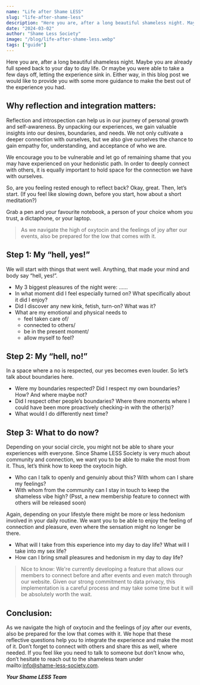---
name: "Life after Shame LESS"
slug: "life-after-shame-less"
description: "Here you are, after a long beautiful shameless night. Maybe you are already full speed back to your day to day life. Or maybe you were able to take a few days off, letting the experience sink in. Either way, in this blog post we would like to provide you with some more guidance to make the best out of the experience you had."
date: "2024-03-02"
author: "Shame Less Society"
image: "/blog/life-after-shame-less.webp"
tags: ["guide"]
---

Here you are, after a long beautiful shameless night. Maybe you are already full speed back to your day to day life. Or maybe you were able to take a few days off, letting the experience sink in. Either way, in this blog post we would like to provide you with some more guidance to make the best out of the experience you had. 

## Why reflection and integration matters:

Reflection and introspection can help us in our journey of personal growth and self-awareness. By unpacking our experiences, we gain valuable insights into our desires, boundaries, and needs. We not only cultivate a deeper connection with ourselves, but we also give ourselves the chance to gain empathy for, understanding, and acceptance of who we are.

We encourage you to be vulnerable and let go of remaining shame that you may have experienced on your hedonistic path. In order to deeply connect with others, it is equally important to hold space for the connection we have with ourselves. 

So, are you feeling rested enough to reflect back? Okay, great. Then, let’s start. (If you feel like slowing down, before you start, how about a short meditation?)

Grab a pen and your favourite notebook, a person of your choice whom you trust, a dictaphone, or your laptop. 

> As we navigate the high of oxytocin and the feelings of joy after our events, also be prepared for the low that comes with it.

## Step 1: My “hell, yes!”

We will start with things that went well. Anything, that made your mind and body say “hell, yes!”. 

- My 3 biggest pleasures of the night were: ……
- In what moment did I feel especially turned on? What specifically about it did I enjoy?
- Did I discover any new kink, fetish, turn-on? What was it? 
- What are my emotional and physical needs to 
    - feel taken care of/ 
    - connected to others/ 
    - be in the present moment/
    - allow myself to feel?

## Step 2: My “hell, no!”

In a space where a no is respected, our yes becomes even louder. So let’s talk about boundaries here.
- Were my boundaries respected? Did I respect my own boundaries? How? And where maybe not?
- Did I respect other people’s boundaries? Where there moments where I could have been more proactively checking-in with the other(s)?
- What would I do differently next time?

## Step 3: What to do now?

Depending on your social circle, you might not be able to share your experiences with everyone. Since Shame LESS Society is very much about community and connection, we want you to be able to make the most from it. Thus, let’s think how to keep the oxytocin high. 

- Who can I talk to openly and genuinly about this? With whom can I share my feelings?
- With whom from the community can I stay in touch to keep the shameless vibe high? (Psst, a new membership feature to connect with others will be released soon)

Again, depending on your lifestyle there might be more or less hedonism involved in your daily routine. We want you to be able to enjoy the feeling of connection and pleasure, even where the sensation might no longer be there.

- What will I take from this experience into my day to day life? What will I take into my sex life?
- How can I bring small pleasures and hedonism in my day to day life? 

> Nice to know: We're currently developing a feature that allows our members to connect before and after events and even match through our website. Given our strong commitment to data privacy, this implementation is a careful process and may take some time but it will be absolutely worth the wait. 

## Conclusion:

As we navigate the high of oxytocin and the feelings of joy after our events, also be prepared for the low that comes with it. We hope that these reflective questions help you to integrate  the experience and make the most of it. Don’t forget to connect with others and share this as well, where needed. If you feel like you need to talk to someone but don’t know who, don’t hesitate to reach out to the shameless team under mailto:info@shame-less-society.com.

**_Your Shame LESS Team_**
